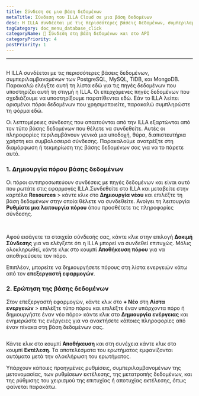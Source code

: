 ```yaml
---
title: Σύνδεση σε μια βάση δεδομένων
metaTitle: Σύνδεση του ILLA Cloud σε μια βάση δεδομένων
desc: Η ILLA συνδέεται με τις περισσότερες βάσεις δεδομένων, συμπεριλαμβανομένων των PostgreSQL, MySQL, TiDB και MongoDB
tagCategory: doc_menu_database_click
categoryName: 📲 Σύνδεση στη βάση δεδομένων και στο API
categoryPriority: 4
postPriority: 1
---
```


* * *

## <Heading hidden>Σύνδεση σε βάση δεδομένων</Heading>

Η ILLA συνδέεται με τις περισσότερες βάσεις δεδομένων, συμπεριλαμβανομένων των PostgreSQL, MySQL, TiDB, και MongoDB. Παρακαλώ ελέγξτε αυτή τη λίστα εδώ για τις πηγές δεδομένων που υποστηρίζει αυτή τη στιγμή η ILLA. Οι επερχόμενες πηγές δεδομένων που σχεδιάζουμε να υποστηρίξουμε παρατίθενται εδώ. Εάν το ILLA λείπει ορισμένοι πόροι δεδομένων που χρησιμοποιείτε, παρακαλώ συμπληρώστε τη φόρμα εδώ.

Οι λεπτομέρειες σύνδεσης που απαιτούνται από την ILLA εξαρτώνται από τον τύπο βάσης δεδομένων που θέλετε να συνδεθείτε. Αυτές οι πληροφορίες περιλαμβάνουν γενικά μια υποδοχή, θύρα, διαπιστευτήρια χρήστη και συμβολοσειρά σύνδεσης. Παρακαλούμε ανατρέξτε στη διαμόρφωση ή τεκμηρίωση της βάσης δεδομένων σας για να το πάρετε αυτό.

### 1.  Δημιουργία πόρου βάσης δεδομένων

Οι πόροι αντιπροσωπεύουν συνδέσεις με πηγές δεδομένων και είναι αυτό που ρωτάτε στις εφαρμογές ILLA.Συνδεθείτε στο ILLA και μεταβείτε στην καρτέλα **Resources** > κάντε κλικ στο **Δημιουργία νέου** και επιλέξτε τη βάση δεδομένων στην οποία θέλετε να συνδεθείτε. Ανοίγει τη λειτουργία **Ρυθμίστε μια λειτουργία πόρου** όπου προσθέτετε τις πληροφορίες σύνδεσης.

<img
  src='https://cdn.illacloud.com/official-website/img/docs/connect/connect-database/resources.png'
  alt=""
/>
<img
  src='https://cdn.illacloud.com/official-website/img/docs/connect/connect-database/config.png'
  alt=""
/>

Αφού εισάγετε τα στοιχεία σύνδεσής σας, κάντε κλικ στην επιλογή **Δοκιμή Σύνδεσης** για να ελέγξετε ότι η ILLA μπορεί να συνδεθεί επιτυχώς. Μόλις ολοκληρωθεί, κάντε κλικ στο κουμπί **Αποθήκευση πόρου** για να αποθηκεύσετε τον πόρο.

Επιπλέον, μπορείτε να δημιουργήσετε πόρους στη λίστα ενεργειών κάτω από τον **επεξεργαστή εφαρμογών**.

### 2.  Ερώτηση της βάσης δεδομένων

Στον επεξεργαστή εφαρμογών, κάντε κλικ στο **+ Νέο** στη **Λίστα ενεργειών** > επιλέξτε τύπο πόρου και επιλέξτε έναν υπάρχοντα πόρο ή δημιουργήστε έναν νέο πόρο> κάντε κλικ στο **Δημιουργία ενέργειας** και ενημερώστε τις ενέργειες για να ανακτήσετε κάποιες πληροφορίες από έναν πίνακα στη βάση δεδομένων σας.

<img
  src='https://cdn.illacloud.com/official-website/img/docs/connect/connect-database/action.png'
  alt=""
/>

Κάντε κλικ στο κουμπί **Αποθήκευση** και στη συνέχεια κάντε κλικ στο κουμπί **Εκτέλεση**. Τα αποτελέσματα του ερωτήματος εμφανίζονται αυτόματα μετά την ολοκλήρωση του ερωτήματος.

Υπάρχουν κάποιες προηγμένες ρυθμίσεις, συμπεριλαμβανομένων της μετονομασίας, των ρυθμίσεων εκτέλεσης, της μετατροπής δεδομένων, και της ρύθμισης του χειρισμού της επιτυχίας ή αποτυχίας εκτέλεσης, όπως φαίνεται παρακάτω.

<img
  src='https://cdn.illacloud.com/official-website/img/docs/connect/connect-database/run.png'
  alt=""
/>
